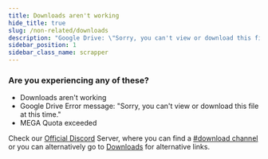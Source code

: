 ```yaml
---
title: Downloads aren't working
hide_title: true
slug: /non-related/downloads
description: "Google Drive: \"Sorry, you can't view or download this file at this time.\" / MEGA quota exceeded "
sidebar_position: 1
sidebar_class_name: scrapper
---
```


### Are you experiencing any of these?
- Downloads aren't working
- Google Drive Error message: "Sorry, you can't view or download this file at this time."
- MEGA Quota exceeded


Check our [Official Discord](https://discord.gg/962y4pU) Server, where you can find a [#download channel](https://discord.com/channels/619835916139364383/658369065110339640) or you can alternatively go to [Downloads](/downloads) for alternative links.
